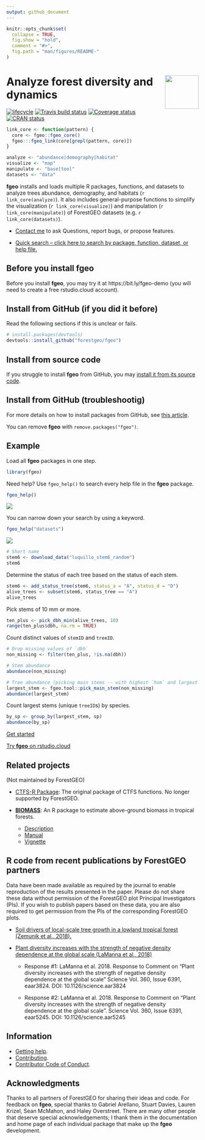 ```yaml
---
output: github_document
---
```

<!-- README.md is generated from README.Rmd. Please edit that file -->

```r
knitr::opts_chunk$set(
  collapse = TRUE,
  fig.show = "hold",
  comment = "#>",
  fig.path = "man/figures/README-"
)
```

# <img src="https://i.imgur.com/vTLlhbp.png" align="right" height=88 /> Analyze forest diversity and dynamics

[![lifecycle](https://img.shields.io/badge/lifecycle-experimental-orange.svg)](https://www.tidyverse.org/lifecycle/#experimental)
[![Travis build status](https://travis-ci.org/forestgeo/fgeo.svg?branch=master)](https://travis-ci.org/forestgeo/fgeo)
[![Coverage status](https://codecov.io/gh/forestgeo/fgeo/branch/master/graph/badge.svg)](https://codecov.io/github/forestgeo/fgeo?branch=master)
[![CRAN status](https://www.r-pkg.org/badges/version/fgeo)](https://cran.r-project.org/package=fgeo)

```r
link_core <- function(pattern) {
  core <- fgeo::fgeo_core()
  fgeo:::fgeo_link(core[grepl(pattern, core)])
}

analyze <- "abundance|demography|habitat"
visualize <- "map"
manipulate <- "base|tool"
datasets <- "data"
```

__fgeo__ installs and loads multiple R packages, functions, and datasets to analyze trees abundance, demography, and habitats (`r link_core(analyze)`). It also includes general-purpose functions to simplify the visualization (`r link_core(visualize)`) and manipulation (`r link_core(manipulate)`) of ForestGEO datasets (e.g. `r link_core(datasets)`).

* [Contact me](https://github.com/forestgeo/fgeo/issues/new) to ask Questions, report bugs, or propose features.

* [Quick search -- click here to search by package, function, dataset, or help file.](https://forestgeo.github.io/fgeo/articles/siteonly/quick-search.html)

## Before you install __fgeo__

Before you install __fgeo__, you may try it at https://bit.ly/fgeo-demo (you will need to create a free rstudio.cloud account).


## Install from GitHub (if you did it before)

Read the following sections if this is unclear or fails.

```R
# install.packages(devtools)
devtools::install_github("forestgeo/fgeo")
```

## Install from source code

If you struggle to install __fgeo__ from GitHub, you may [install it from its source code](https://github.com/forestgeo/fgeo-build#install-fgeo).

## Install from GitHub (troubleshootig)

For more details on how to install packages from GitHub, see [this article](https://goo.gl/dQKEeg). 

You can remove __fgeo__ with `remove.packages("fgeo")`.

## Example

Load all __fgeo__ packages in one step.

```r
library(fgeo)
```

Need help? Use `fgeo_help()` to search every help file in the __fgeo__ package.

```R
fgeo_help()
```

![](https://i.imgur.com/k4wz4Ah.png)

You can narrow down your search by using a keyword.

```R
fgeo_help("datasets")
```

![](https://i.imgur.com/YlgRljc.png)

```r
# Short name
stem6 <- download_data("luquillo_stem6_random")
stem6
```

Determine the status of each tree based on the status of each stem.

```r
stem6 <- add_status_tree(stem6, status_a = "A", status_d = "D")
alive_trees <- subset(stem6, status_tree == "A")
alive_trees
```

Pick stems of 10 mm or more.

```r
ten_plus <- pick_dbh_min(alive_trees, 10)
range(ten_plus$dbh, na.rm = TRUE)
```

Count distinct values of `stemID` and `treeID`.

```r
# Drop missing values of `dbh`
non_missing <- filter(ten_plus, !is.na(dbh))

# Stem abundance
abundance(non_missing)

# Tree abundance (picking main stems -- with highest `hom` and largest `dbh`)
largest_stem <- fgeo.tool::pick_main_stem(non_missing)
abundance(largest_stem)
```

Count largest stems (unique `treeID`s) by species.

```r
by_sp <- group_by(largest_stem, sp)
abundance(by_sp)
```

[Get started](https://forestgeo.github.io/fgeo/articles/fgeo.html#get-started)

[Try __fgeo__ on rstudio.cloud](http://bit.ly/fgeo-demo)

## Related projects

(Not maintained by ForestGEO)

* [CTFS-R Package](http://ctfs.si.edu/Public/CTFSRPackage/): The original package of CTFS functions. No longer supported by ForestGEO.

* [__BIOMASS__](https://CRAN.R-project.org/package=BIOMASS): An R package to estimate above-ground biomass in tropical forests.
    * [Description](https://CRAN.R-project.org/package=BIOMASS)
    * [Manual](https://cran.r-project.org/web/packages/BIOMASS/BIOMASS.pdf)
    * [Vignette](https://cran.r-project.org/web/packages/BIOMASS/vignettes/VignetteBiomass.html)

## R code from recent publications by ForestGEO partners

Data have been made available as required by the journal to enable reproduction of the results presented in the paper. Please do not share these data without permission of the ForestGEO plot Principal Investigators (PIs). If you wish to publish papers based on these data, you are also required to get permission from the PIs of the corresponding ForestGEO plots.

* [Soil drivers of local-scale tree growth in a lowland tropical forest (Zemunik et al., 2018).](https://github.com/SoilLabAtSTRI/Soil-drivers-of-tree-growth)

* [Plant diversity increases with the strength of negative density dependence at the global scale (LaManna et al., 2018)](https://github.com/forestgeo/LaManna_et_al_Science)

    * Response #1: LaManna et al. 2018. Response to Comment on "Plant diversity increases with the strength of negative density dependence at the global scale" Science Vol. 360, Issue 6391, eaar3824. DOI: 10.1126/science.aar3824

    * Response #2: LaManna et al. 2018. Response to Comment on "Plant diversity increases with the strength of negative density dependence at the global scale". Science Vol. 360, Issue 6391, eaar5245. DOI: 10.1126/science.aar5245

## Information

* [Getting help](SUPPORT.md).
* [Contributing](CONTRIBUTING.md).
* [Contributor Code of Conduct](CODE_OF_CONDUCT.md).

## Acknowledgments

Thanks to all partners of ForestGEO for sharing their ideas and code. For feedback on __fgeo__, special thanks to Gabriel Arellano, Stuart Davies, Lauren Krizel, Sean McMahon, and Haley Overstreet. There are many other people that deserve special acknowledgements; I thank them in the documentation and home page of each individual package that make up the __fgeo__ development.
